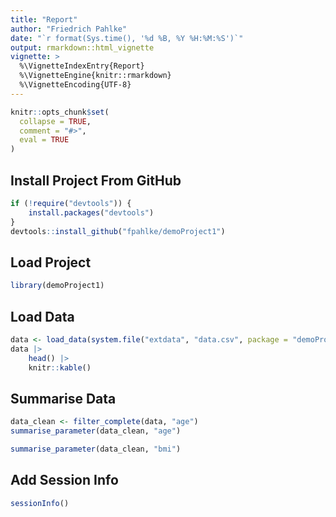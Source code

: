 ```yaml
---
title: "Report"
author: "Friedrich Pahlke"
date: "`r format(Sys.time(), '%d %B, %Y %H:%M:%S')`"
output: rmarkdown::html_vignette
vignette: >
  %\VignetteIndexEntry{Report}
  %\VignetteEngine{knitr::rmarkdown}
  %\VignetteEncoding{UTF-8}
---
```

  
```r
knitr::opts_chunk$set(
  collapse = TRUE,
  comment = "#>",
  eval = TRUE
)
```

## Install Project From GitHub

```r
if (!require("devtools")) {
    install.packages("devtools")    
}
devtools::install_github("fpahlke/demoProject1")
```

## Load Project

```r
library(demoProject1)
```

## Load Data
  
```r
data <- load_data(system.file("extdata", "data.csv", package = "demoProject1"))
data |>
    head() |>
    knitr::kable()
```

## Summarise Data
  
```r
data_clean <- filter_complete(data, "age")
summarise_parameter(data_clean, "age")
```
  
```r
summarise_parameter(data_clean, "bmi")
```


## Add Session Info

```r
sessionInfo()
```
